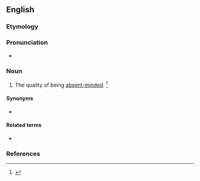 ==English==

===Etymology===
{{suffix|en|absent|ness}}

===Pronunciation===
* {{a|US}} {{IPA|en|/ˈæb.sn̩t.nəs/}}

===Noun===
{{en-noun|-}}

# The quality of being [[absent-minded]]. {{defdate|First attested in the mid 19<sup>th</sup> century.}}<ref name=SOED>{{R:SOED5|page=8}}</ref>

====Synonyms====
* {{l|en|absent-mindedness}}

====Related terms====
* {{l|en|absence}}

===References===
<references/>